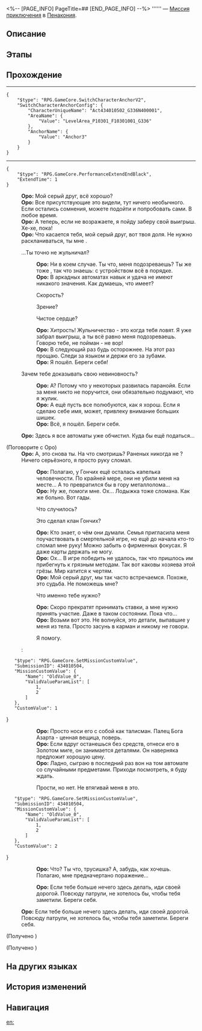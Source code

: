 <%-- [PAGE_INFO]
PageTitle=##
[END_PAGE_INFO] --%>
{{Дополнить|Диалоги.}}
{{Миссия Инфобокс
|id              = 4340105
|Название        = 
|Изображение     = Миссия .png
|Тип             = Миссия приключения
|Событие         = 
|Глава           = 
|Условия         = Завершена [[Миссия Освоения]] «[[Ночь по имени Нежность]]»
|Персонажи       = Оро; Первопроходец
|СтартЛокация    = [[Пенакония]] — [[Золотой миг]]
|Мир             = Пенакония
|Предыдущая      = 
|Следующая       = 
|Награды         = 
}}
'''''' — [[Миссия приключения]] в [[Пенакония]].

==Описание==
{{Описание|<!--официальное описание из Перекрёстка судеб-->}}

==Этапы==


==Прохождение==
{{Дополнить}}

----
<pre>{
	"$type": "RPG.GameCore.SwitchCharacterAnchorV2",
	"SwitchCharacterAnchorConfig": {
		"CharacterUniqueName": "Act434010502_G336N400001",
		"AreaName": {
			"Value": "LevelArea_P10301_F10301001_G336"
		},
		"AnchorName": {
			"Value": "Anchor3"
		}
	}
}</pre>
----
<pre>{
	"$type": "RPG.GameCore.PerformanceExtendEndBlack",
	"ExtendTime": 1
}</pre>
:'''Оро:''' Мой серый друг, всё хорошо?
:'''Оро:''' Все присутствующие это видели, тут ничего необычного. Если остались сомнения, можете подойти и попробовать сами. В любое время.
:'''Оро:''' А теперь, если не возражаете, я пойду заберу свой выигрыш. Хе-хе, пока!
:'''Оро:''' Что касается тебя, мой серый друг, вот твоя доля. Не нужно раскланиваться, ты мне {{MC|ж=помогла|м=помог}}.
:{{Диалог|Стрелка}} ...Ты точно не жульничал?
::'''Оро:''' Ни в коем случае. Ты что, меня подозреваешь? Ты же тоже {{MC|ж=играла|м=играл}}, так что знаешь: с устройством всё в порядке.
::'''Оро:''' В аркадных автоматах навык и удача не имеют никакого значения. Как думаешь, что имеет?
::{{Диалог|Стрелка}} Скорость?
::{{Диалог|Стрелка}} Зрение?
::{{Диалог|Стрелка}} Чистое сердце?
::'''Оро:''' Хитрость! Жульничество - это когда тебя ловят. Я уже забрал выигрыш, а ты всё равно меня подозреваешь. Говорю тебе, не пойман - не вор!
::'''Оро:''' В следующий раз будь осторожнее. На этот раз прощаю. Следи за языком и держи его за зубами.
::'''Оро:''' Я пошёл. Береги себя!
:{{Диалог|Стрелка}} Зачем тебе доказывать свою невиновность?
::'''Оро:''' А? Потому что у некоторых развилась паранойя. Если за меня никто не поручится, они обязательно подумают, что я жулик.
::'''Оро:''' А ещё пусть все полюбуются, как я хорош. Если я сделаю себе имя, может, привлеку внимание больших шишек.
::'''Оро:''' Всё, я пошёл. Береги себя.
:'''Оро:''' Здесь я все автоматы уже обчистил. Куда бы ещё податься...

;(Поговорите с Оро)
:'''Оро:''' А, это снова ты. На что смотришь? Раненых никогда не {{MC|ж=видела|м=видел}}? Ничего серьёзного, я просто руку сломал.
::'''Оро:''' Полагаю, у Гончих ещё осталась капелька человечности. По крайней мере, они не убили меня на месте... А то превратился бы в гору металлолома...
::'''Оро:''' Ну же, помоги мне. Ох... Лодыжка тоже сломана. Как же больно. Вот гады.
::{{Диалог|Стрелка}} Что случилось?
::{{Диалог|Стрелка}} Это сделал клан Гончих?
::'''Оро:''' Кто знает, о чём они думали. Семья пригласила меня поучаствовать в смертельной игре, но ещё до начала кто-то сломал мне руку! Можно забыть о фирменных фокусах. Я даже карты держать не могу.
::'''Оро:''' Ох... В игре победить не удалось, так что пришлось им прибегнуть к грязным методам. Так вот каковы хозяева этой грёзы. Мир катится к чертям.
::'''Оро:''' Мой серый друг, мы так часто встречаемся. Похоже, это судьба. Не поможешь мне?
::{{Диалог|Стрелка}} Что именно тебе нужно?
::'''Оро:''' Скоро прекратят принимать ставки, а мне нужно принять участие. Даже в таком состоянии. Пока что...
::'''Оро:''' Возьми вот это. Не волнуйся, это детали, выпавшие у меня из тела. Просто засунь в карман и никому не говори.
::{{Диалог|Стрелка}} Я помогу.
::<pre>{
	"$type": "RPG.GameCore.SetMissionCustomValue",
	"SubmissionID": 434010504,
	"MissionCustomValue": {
		"Name": "OldValue_0",
		"ValidValueParamList": [
			1,
			2
		]
	},
	"CustomValue": 1
}</pre>
:::{{Чёрный экран|Вы взяли блестящий металлический фрагмент из рук Бога Азарта. Он выглядит совершенно непримечательным. Из милосердия вы кладёте его в карман.}}
:::'''Оро:''' Просто носи его с собой как талисман. Палец Бога Азарта - ценная вещица, поверь.
:::'''Оро:''' Если вдруг останешься без средств, отнеси его {{Цвет|Ключевой|nobold=1|Фердинанду}} в Золотом миге, он занимается деталями. Он наверняка предложит хорошую цену.
:::'''Оро:''' Ладно, сыграю в последний раз вон на том автомате со случайными предметами. Приходи посмотреть, я буду ждать.
::{{Диалог|Стрелка}} Прости, но нет. Не втягивай меня в это.
::<pre>{
	"$type": "RPG.GameCore.SetMissionCustomValue",
	"SubmissionID": 434010504,
	"MissionCustomValue": {
		"Name": "OldValue_0",
		"ValidValueParamList": [
			1,
			2
		]
	},
	"CustomValue": 2
}</pre>
:::'''Оро:''' Что? Ты что, трусишка? А, забудь, как хочешь. Полагаю, мне предначертано поражение...
::'''Оро:''' Если тебе больше нечего здесь делать, иди своей дорогой. Повсюду патрули, не хотелось бы, чтобы тебя заметили. Береги себя.
:'''Оро:''' Если тебе больше нечего здесь делать, иди своей дорогой. Повсюду патрули, не хотелось бы, чтобы тебя заметили. Береги себя.

;(Получено {{Предмет|Ценная деталь Бога Азарта|20|x=1}})

;(Получено {{Предмет|Ненужная деталь Бога Азарта|20|x=1}})
{{Диалог Конец}}

==На других языках==
{{На других языках
|en   = 
|zhs  = 
|zht  = 
|ja   = 
|ko   = 
|es   = 
|fr   = 
|ru   = 
|th   = 
|vi   = 
|de   = 
|id   = 
|pt   = 
}}

==История изменений==
{{История изменений|3.5}}

==Навигация==
{{Миссия приключения Навбокс|Глава }}

[[en:]]
